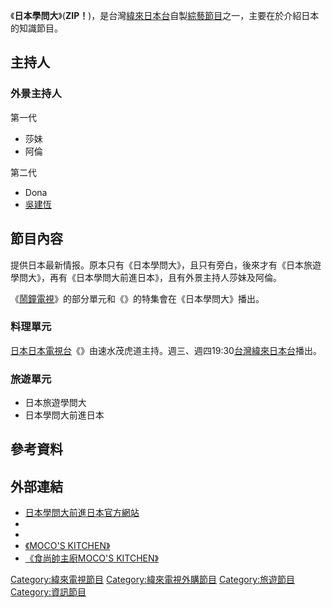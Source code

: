 {{multiple issues|
{{tone|time=2015-12-25T02:57:50+00:00}}
{{unreferenced|time=2015-12-25T02:57:50+00:00}}
}}
{{noteTA
|G1=JP}}
{{電視節目信息框
| 名稱       = 日本學問大
| 原名       = ZIP！
| 圖片       = 
| 圖說       = 
| 類型       = 綜藝、美食、情報
| 原創       = 
| 發展       = 
| 導演       = 
| 主持       = 莎妹、阿倫(第一代)<br/>Dona、吳建恆(第二代)
| 演出       = 
| 配音       = 
| 旁白       = 
| 主題曲     = 
| 片頭曲     = 
| 片尾曲     = 
| 作曲       = 
| 國家       = {{TWN}}
| 地區       = {{TWN}}
| 語言       = [[中文|中文]]、[[日語|日語]]
| 字幕       = [[中文|中文]]
| 季數       = 
| 系列數     = 
| 輯數       = 
| 集數       = 
| 每集列表   = 
| 執行製片   = 
| 製片人     = 
| 監製       = 緯來日本台
| 副製片人   = 
| 共同製片人 = 
| 編審       = 
| 剪輯       = 
| 年份       = 2012年－
| 外景       = {{JPN}}
| 機位       = 
| 製作公司    = [[緯來日本台|緯來日本台]]<br/>[[日本電視台|日本電視台]]
| 每集長     = １小時（含[[廣告|廣告]]） 
| 電視網     = [[緯來日本台|緯來日本台]]
| 播出國家   = {{TWN}}
| 開始      = 2012年
| 結束      = 
| 官方網站   = http://japan.videoland.com.tw/channel/1103b/2016/ 
| imdb_id   = 
| tv_com_id = 
}}

《'''日本學問大'''》('''ZIP！''')，是台灣[[緯來日本台|緯來日本台]]自製[[綜藝節目|綜藝節目]]之一，主要在於介紹日本的知識節目。

==主持人==
===外景主持人===
第一代
*莎妹
*阿倫
第二代
*Dona
*[[吳建恆|吳建恆]]

==節目內容==
提供日本最新情报。原本只有《日本學問大》，且只有旁白，後來才有《日本旅遊學問大》，再有《日本學問大前進日本》，且有外景主持人莎妹及阿倫。

《[[鬧鐘電視|鬧鐘電視]]》的部分單元和《{{link-ja|超級J頻道|スーパーJチャンネル}}》的特集會在《日本學問大》播出。

===料理單元===
[[日本|日本]][[日本電視台|日本電視台]]《{{link-ja|食尚帥主廚|MOCO'Sキッチン}}》由速水茂虎道主持。週三、週四19:30[[台灣|台灣]][[緯來日本台|緯來日本台]]播出。

===旅遊單元===
*日本旅遊學問大
*日本學問大前進日本

==參考資料==
{{reflist}}

== 外部連結 ==
*[http://japan.videoland.com.tw/channel/1103b/2016/ 日本學問大前進日本官方網站] {{Wayback|url=http://japan.videoland.com.tw/channel/1103b/2016/ |date=20180528062750 }}{{zh-tw}}
*{{youtube|playlist=PLBnhLrtOenDSre_hZIbTR7Fg-kWkLcfIZ|日本學問大前進日本}}{{zh-tw}}
*{{youtube|playlist=PLBnhLrtOenDSC0fJgvvPfrOXjl2xGjlOc|日本學問大}}{{zh-tw}}
*[http://www.ntv.co.jp/zip/mokomichi/ 《MOCO'S KITCHEN》] {{Wayback|url=http://www.ntv.co.jp/zip/mokomichi/ |date=20180212195035 }}{{ja}}
*[http://japan.videoland.com.tw/event/moco-k/ 《食尚帥主廚MOCO'S KITCHEN》] {{Wayback|url=http://japan.videoland.com.tw/event/moco-k/ |date=20160320023343 }}{{zh-tw}}

[[Category:緯來電視節目|Category:緯來電視節目]]
[[Category:緯來電視外購節目|Category:緯來電視外購節目]]
[[Category:旅遊節目|Category:旅遊節目]]
[[Category:資訊節目|Category:資訊節目]]